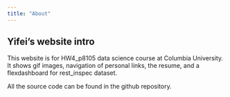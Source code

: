 ```yaml
---
title: "About"
---
```


## Yifei's website intro

This website is for HW4_p8105 data science course at Columbia University. It shows gif images, navigation of personal links, the resume, and a flexdashboard for rest_inspec dataset. 

All the source code can be found in the github repository.

